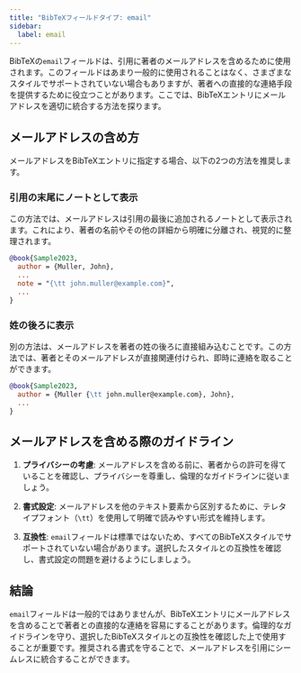 ```yaml
---
title: "BibTeXフィールドタイプ: email"
sidebar:
  label: email
---
```



BibTeXの`email`フィールドは、引用に著者のメールアドレスを含めるために使用されます。このフィールドはあまり一般的に使用されることはなく、さまざまなスタイルでサポートされていない場合もありますが、著者への直接的な連絡手段を提供するために役立つことがあります。ここでは、BibTeXエントリにメールアドレスを適切に統合する方法を探ります。

<CiteDrive />

## メールアドレスの含め方

メールアドレスをBibTeXエントリに指定する場合、以下の2つの方法を推奨します。

### 引用の末尾にノートとして表示

この方法では、メールアドレスは引用の最後に追加されるノートとして表示されます。これにより、著者の名前やその他の詳細から明確に分離され、視覚的に整理されます。

```bibtex
@book{Sample2023,
  author = {Muller, John},
  ...
  note = "{\tt john.muller@example.com}",
  ...
}
```

### 姓の後ろに表示

別の方法は、メールアドレスを著者の姓の後ろに直接組み込むことです。この方法では、著者とそのメールアドレスが直接関連付けられ、即時に連絡を取ることができます。

```bibtex
@book{Sample2023,
  author = {Muller {\tt john.muller@example.com}, John},
  ...
}
```

## メールアドレスを含める際のガイドライン

1. **プライバシーの考慮**: メールアドレスを含める前に、著者からの許可を得ていることを確認し、プライバシーを尊重し、倫理的なガイドラインに従いましょう。
    
2. **書式設定**: メールアドレスを他のテキスト要素から区別するために、テレタイプフォント（`\tt`）を使用して明確で読みやすい形式を維持します。
    
3. **互換性**: `email`フィールドは標準ではないため、すべてのBibTeXスタイルでサポートされていない場合があります。選択したスタイルとの互換性を確認し、書式設定の問題を避けるようにしましょう。
    

## 結論

`email`フィールドは一般的ではありませんが、BibTeXエントリにメールアドレスを含めることで著者との直接的な連絡を容易にすることがあります。倫理的なガイドラインを守り、選択したBibTeXスタイルとの互換性を確認した上で使用することが重要です。推奨される書式を守ることで、メールアドレスを引用にシームレスに統合することができます。
